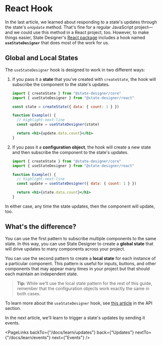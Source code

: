 # React Hook

In the last article, we learned about responding to a state's updates through the state's `onUpdate` method. That's fine for a regular JavaScript project—and we could use this method in a React project, too. However, to make things easier, State Designer's [React package](/docs/usage/react) includes a hook named <b>`useStateDesigner`</b> that does most of the work for us.

## Global and Local States

The `useStateDesigner` hook is designed to work in two different ways:

1.  If you pass it a **state** that you've created with `createState`, the hook will subscribe the component to the state's updates.

    ```jsx
    import { createState } from "@state-designer/core"
    import { useStateDesigner } from "@state-designer/react"

    const state = createState({ data: { count: 1 } })

    function Example() {
      // highlight-next-line
      const update = useStateDesigner(state)

      return <h1>{update.data.count}</h1>
    }
    ```

2.  If you pass it a **configuration object**, the hook will create a new state and then subscribe the component to the state's updates.

    ```jsx
    import { createState } from "@state-designer/core"
    import { useStateDesigner } from "@state-designer/react"

    function Example() {
      // highlight-next-line
      const update = useStateDesigner({ data: { count: 1 } })

      return <h1>{state.data.count}</h1>
    }
    ```

In either case, any time the state updates, then the component will update, too.

## What's the difference?

You can use the first pattern to subscribe multiple components to the same state. In this way, you can use State Designer to create a **global state** that will drive updates to many components across your project.

You can use the second pattern to create a **local state** for each instance of a particular component. This pattern is useful for inputs, buttons, and other components that may appear many times in your project but that should each maintain an independent state.

> **Tip:** While we'll use the local state pattern for the rest of this guide, remember that the configuration objects work exactly the same in both cases.

To learn more about the `useStateDesigner` hook, see [this article](/docs/api/useStateDesigner) in the API section.

In the next article, we'll learn to trigger a state's updates by sending it events.

<PageLinks
  backTo={"/docs/learn/updates"}
  back={"Updates"}
  nextTo={"/docs/learn/events"}
  next={"Events"}
/>

